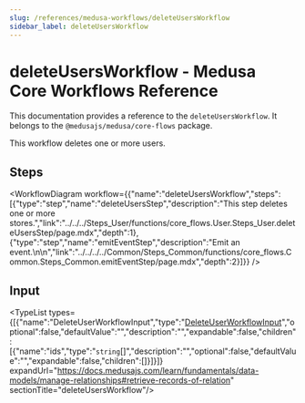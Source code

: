 ```yaml
---
slug: /references/medusa-workflows/deleteUsersWorkflow
sidebar_label: deleteUsersWorkflow
---
```



# deleteUsersWorkflow - Medusa Core Workflows Reference

This documentation provides a reference to the `deleteUsersWorkflow`. It belongs to the `@medusajs/medusa/core-flows` package.

This workflow deletes one or more users.

## Steps

<WorkflowDiagram workflow={{"name":"deleteUsersWorkflow","steps":[{"type":"step","name":"deleteUsersStep","description":"This step deletes one or more stores.","link":"../../../Steps_User/functions/core_flows.User.Steps_User.deleteUsersStep/page.mdx","depth":1},{"type":"step","name":"emitEventStep","description":"Emit an event.\n\n","link":"../../../../Common/Steps_Common/functions/core_flows.Common.Steps_Common.emitEventStep/page.mdx","depth":2}]}} />

## Input

<TypeList types={[{"name":"DeleteUserWorkflowInput","type":"[DeleteUserWorkflowInput](../../../../../types/WorkflowTypes/UserWorkflow/interfaces/types.WorkflowTypes.UserWorkflow.DeleteUserWorkflowInput/page.mdx)","optional":false,"defaultValue":"","description":"","expandable":false,"children":[{"name":"ids","type":"`string`[]","description":"","optional":false,"defaultValue":"","expandable":false,"children":[]}]}]} expandUrl="https://docs.medusajs.com/learn/fundamentals/data-models/manage-relationships#retrieve-records-of-relation" sectionTitle="deleteUsersWorkflow"/>
